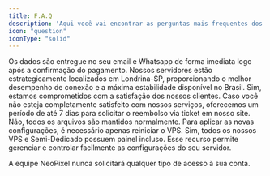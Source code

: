 ```yaml
---
title: F.A.Q
description: 'Aqui você vai encontrar as perguntas mais frequentes dos nossos clientes.'
icon: "question"
iconType: "solid"
---
```


<AccordionGroup>
  <Accordion title="Onde encontro os dados de acesso do meu servidor?">
    Os dados são entregue no seu email e Whatsapp de forma imediata logo após a confirmação do pagamento.
  </Accordion>

  <Accordion title="Onde ficam localizados os servidores?">
    Nossos servidores estão estrategicamente localizados em Londrina-SP, proporcionando o melhor desempenho de conexão e a máxima estabilidade disponível no Brasil.
  </Accordion>

  <Accordion title="Vocês realizam reembolso?">
    Sim, estamos comprometidos com a satisfação dos nossos clientes. Caso você não esteja completamente satisfeito com nossos serviços, oferecemos um período de até 7 dias para solicitar o reembolso via ticket em nosso site.
  </Accordion>

  <Accordion title="Perco meus arquivos após realizar upgrade no painel do VPS?">
    Não, todos os arquivos são mantidos normalmente. Para aplicar as novas configurações, é necessário apenas reiniciar o VPS.
  </Accordion>

  <Accordion title="Existe um painel de controle disponível para o serviço?">
    Sim, todos os nossos VPS e Semi-Dedicado possuem painel incluso. Esse recurso permite gerenciar e controlar facilmente as configurações do seu servidor.
  </Accordion>
</AccordionGroup>

<Warning>A equipe NeoPixel nunca solicitará qualquer tipo de acesso à sua conta.</Warning>
